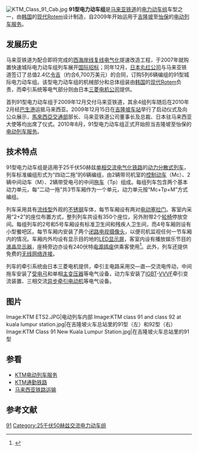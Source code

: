 {{noteTA
|G1=Railway
}}
{{鐵路車輛
|車輛名稱=马来亚铁道91型电力动车组
|公司色=
|圖像=ETS at Ipoh.JPG
|圖像說明=两列91型电力动车组在[[怡保站|怡保站]]
|類型=[[电力动车组|电力动车组]]
|原產國={{KOR}}
|設計=
|製造=[[现代Rotem|现代Rotem]]
|訂單編號=
|車輛編號=ETS 01~ETS 05
|製造年份=2009年—2010年
|投入服務=
|用戶={{flagicon|MAL}} [[马来亚铁道|马来亚铁道]]
|產量=5组
|輛數=
|編組=6辆（4M2T）<ref>{{Cite web |url=https://www.hyundai-rotem.co.kr/Eng/Business/Rail/Business_Record_View.asp?brid=29 |title=Project Record: Malaysia KTMB Express EMU |accessdate=2014-10-13 |publisher=Hyundai Rotem Company |date= }}</ref>
|營運最高速度=140
|設計最高速度=160
|試驗最高速度=
|起動加速度=
|減速度（正常）=
|減速度（緊急）=
|載客量=
|編組載客量=558
|編組長度=138
|全長=先头车：22,260 mm<br />中间车：22,000
|全闊=2,750
|全高=3,800
|車輛重量=
|編組總重量=230.8
|軸重=
|軸距=
|軌距=1,000
|輪徑=
|轉向架=
|車身物料=[[不锈钢|不锈钢]]
|電化方式=AC 25kV 50Hz
|傳動方式=交—直—交流电
|牽引電動機=
|電動機輸出=
|編組輸出=
|傳動比=
|控制裝置=[[絕緣柵雙極晶體管|IGBT]]-[[VVVF|VVVF]]
|制動方式=[[空气制动|空气制动]]、[[再生制动|再生制动]]
|保安裝置=[[列车自动保护系统|ATP]]
|全寬備註=
}}
[[File:KTM_Class_91_Cab.jpg|thumb]]
'''91型电力动车组'''是[[马来亚铁道|马来亚铁道]]的[[电力动车组|电力动车组]]车型之一，由[[韩国|韩国]]的[[现代Rotem|现代Rotem]]设计制造，自2009年开始运用于[[吉隆坡|吉隆坡]]至[[怡保|怡保]]的[[电动列车服务|电动列车服务]]。

==发展历史==
马来亚铁道为配合即将完成的[[西海岸线_(马来西亚)|西海岸线]][[复线铁路|复线]][[電氣化鐵路|电气化]]提速改造工程，于2007年就购置快速城际电力动车组列车展开[[招标|国际招标]]；同年12月，[[日本|日本]][[丸紅|丸红公司]]与马来亚铁道签订了总值2.4亿[[令吉|令吉]]（约合6,700万美元）的合同，订购5列6辆编组的91型城际电力动车组。该型电力动车组的机械部分和总体组装由[[韩国|韩国]]的[[现代Rotem|现代Rotem]]负责，而牵引系统等电气部分则由日本[[三菱电机|三菱电机公司]]提供。

首列91型电力动车组于2009年12月交付马来亚铁道，其余4组列车随后在2010年2月经[[巴生港|巴生港]]运抵马来西亚。2009年12月15日在[[吉隆坡火车总站|吉隆坡车站]]举行了启动仪式及向公众展示，[[馬來西亞交通部|馬來西亞交通部]]部长、马来亚铁道公司董事长及总裁、日本驻马来西亚大使等均出席了仪式。2010年8月，91型电力动车组正式开始担当吉隆坡至怡保的[[电动列车服务|电动列车服务]]。

==技术特点==
91型电力动车组是适用于25千伏50赫兹[[單相交流電|单相交流]][[电气化铁路|电气化铁路]]的[[动力分散式列车|动力分散式列车]]，列车标准编组形式为“四动二拖”的6辆编组，由2辆带司机室的[[控制车|控制]][[动车组动车|动车]]（Mc）、2辆中间动车（M）、2辆带受电弓的中间[[动车组拖车|拖车]]（Tp）组成。每组列车包含两个基本动力单元，每“二动一拖”共3节车厢作为一个单元，动力单元按“Mc+Tp+M”方式编组。

列车采用具有[[流线型|流线型]]外观的[[不锈钢|不锈钢]]车体，每节车厢设有两对[[內崁式門|电动塞拉门]]。客室内采用“2+2”的座位布置方式，整列列车共设有350个座位，另外附带2个[[轮椅|轮椅]]停放空间。每组列车的2号和5号车厢设有标准卫生间和残疾人卫生间，而4号车厢则设有小型餐吧区。每节车厢内安装了两个[[闭路电视|闭路电视]][[摄像头|摄像头]]，以便司机监视任何一节车厢内的情况。车厢内外均设有显示目的地的[[发光二极管显示器|LED显示屏]]，客室内设有播放娱乐节目的[[液晶显示器|液晶显示器]]，座椅旁边亦设有240伏特[[家用交流電源插頭與插座|电源插座]]供乘客使用<ref>{{cite journal | author =  陈铭、阎锋 | title = 马来西亚采用电动车组缩短城际铁路旅程时间 | journal = 《国外铁道车辆》 | pages = 46 | publisher = 中国北车集团四方车辆研究所 | location =  | issn = 1002-7610 |date=2011年6月}}</ref>。此外，列车还提供免费的[[Wi-Fi|无线网络连接]]。

列车的牵引系统由日本三菱电机提供，牵引主电路采用交—直—交流电传动，中间拖车安装了[[受电弓|受电弓]]和单相[[变压器|主变压器]]等电气设备，动力车安装了[[絕緣柵雙極晶體管|IGBT]]-[[VVVF|VVVF]]牵引变流装置、三相交流[[异步电动机|异步]][[牵引电动机|牵引电动机]]等电气设备。

==图片==
<gallery>
Image:KTM ETS2.JPG|电动列车内部
Image:KTM class 91 and class 92 at kuala lumpur station.jpg|在吉隆坡火车总站里的91型（左）和92型（右）
Image:KTM Class 91 New Kuala Lumpur Station.jpg|在吉隆坡火车总站里的91型
</gallery>

==参看==
{{Portal box|马来西亚|铁路}}
{{commonscat|KTM Class 91}}
*[[KTM电动列车服务|KTM电动列车服务]]
*[[KTM通勤铁路|KTM通勤铁路]]
*[[马来西亚铁路运输|马来西亚铁路运输]]

==参考文献==
{{Reflist}}

{{KTM rolling stock}}

{{DEFAULTSORT:KTM Class 91}}
[[Category:马来西亚电力动车组|91]]
[[Category:25千伏50赫兹交流电力动车组|Category:25千伏50赫兹交流电力动车组]]